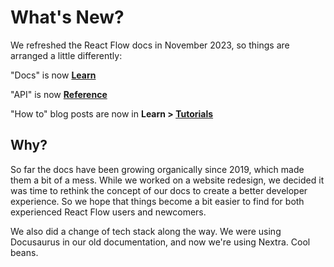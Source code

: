 # What's New?

We refreshed the React Flow docs in November 2023, so things are arranged a little differently:

"Docs" is now **[Learn](learn)**

"API" is now **[Reference](/api-reference)**

"How to" blog posts are now in **Learn > [Tutorials](/learn/tutorials)**

## Why?

So far the docs have been growing organically since 2019, which made them a bit of a mess. While we worked on a website redesign, we decided it was time to rethink the concept of our docs to create a better developer experience. So we hope that things become a bit easier to find for both experienced React Flow users and newcomers.

We also did a change of tech stack along the way. We were using Docusaurus in our old documentation, and now we're using Nextra. Cool beans.
